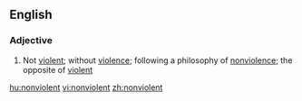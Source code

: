 ==English==
===Adjective===
{{en-adj}}
# Not [[violent]]; without [[violence]]; following a philosophy of [[nonviolence]]; the opposite of [[violent]]

[[hu:nonviolent]]
[[vi:nonviolent]]
[[zh:nonviolent]]
